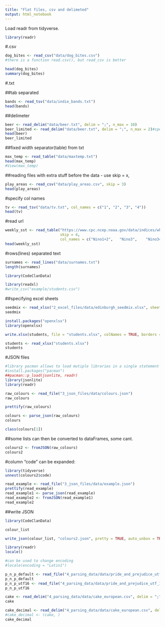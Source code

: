 ```yaml
---
title: "Flat files, csv and delimeted"
output: html_notebook
---
```

Load readr from tidyverse.
```r
library(readr)
```
#.csv
```r
dog_bites <- read_csv("data/dog_bites.csv")
#there is a function read.csv(), but read_csv is better
```
```r
head(dog_bites)
summary(dog_bites)
```
#.txt

##tab separated
```r
bands <- read_tsv("data/indie_bands.txt")
head(bands)
```
##delimeter
```r
beer <- read_delim("data/beer.txt", delim = ";", n_max = 10)
beer_limited <- read_delim("data/beer.txt", delim = ";", n_max = 2)#specified number of rows to load with n_max
head(beer)
beer_limited
```
##fixed width separator(table) from txt
```r
max_temp <- read_table("data/maxtemp.txt")
head(max_temp)
#View(max_temp)
```
##reading files with extra stuff before the data - use skip = x,
```r
play_areas <- read_csv("data/play_areas.csv", skip = 3)
head(play_areas)
```
#specify col names 
```r
tv <- read_tsv("data/tv.txt", col_names = c("1", "2", "3", "4"))
head(tv)
```
#read url
```r
weekly_sst <- read_table("https://www.cpc.ncep.noaa.gov/data/indices/wksst8110.for",
                         skip = 4, 
                         col_names = c("Nino1+2",	"Nino3",	"Nino34"))
head(weekly_sst)
```
#rows(lines) separated text
```r
surnames <- read_lines("data/surnames.txt")
length(surnames)
```
```r
library(CodeClanData)
```
```r
library(readxl)
#write_csv("example/students.csv")
```
##specifying excel sheets
```r
seedmix <- read_xlsx("2_excel_files/data/edinburgh_seedmix.xlsx", sheet=4)
seedmix
```
```r
install.packages("openxlsx")
library(openxlsx)
```
```r
write.xlsx(students, file = "students.xlsx", colNames = TRUE, borders = "columns")
```
```r
students <- read_xlsx("students.xlsx")
students
```

#JSON files
```r
#library pacman allows to load mutiple libraries in a single statement
#install.packages("pacman")
##pacman::p_load(jsonlite, readr)
library(jsonlite)
library(readr)
```
```r
raw_colours <- read_file("3_json_files/data/colours.json")
raw_colours

```
```r
prettify(raw_colours)
```
```r
colours <- parse_json(raw_colours)
colours
```
```r
class(colours[1])
```
##some lists can then be converted to dataFrames, some cant.
```r
colours2 <- fromJSON(raw_colours)
colours2
```
#column "code" can be expanded:
```r
library(tidyverse)
unnest(colours2$code)
```

```r
read_example <- read_file("3_json_files/data/example.json")
prettify(read_example)
read_example1 <- parse_json(read_example)
read_example2 <- fromJSON(read_example1)
read_example2
```
##write JSON
```r
library(CodeClanData)
```
```r
colour_list
```
```r
write_json(colour_list, "colours2.json", pretty = TRUE, auto_unbox = TRUE)
```
```r
library(readr)
locale()
```
```r
#can be used to change encoding
#locale(encoding = "Latin1")

```

```r
p_n_p_default <- read_file("4_parsing_data/data/pride_and_prejudice_utf_16.txt")
p_n_p_default
p_n_p_utf16 <- read_file("4_parsing_data/data/pride_and_prejudice_utf_16.txt", locale = locale(encoding = "UTF-16"))
p_n_p_utf16
```

```r
cake <- read_delim("4_parsing_data/data/cake_european.csv", delim = ";")
cake
```
```r
cake_decimal <- read_delim("4_parsing_data/data/cake_european.csv", delim = ";", locale = locale(decimal_mark = ",", date_format = "%d/%m/%Y"))
#cake_decimal <- (cake, )
cake_decimal
```





























